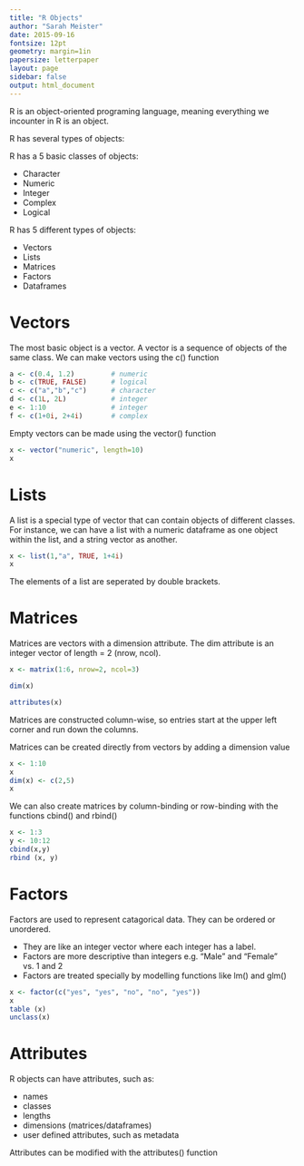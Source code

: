 ```yaml
---
title: "R Objects"
author: "Sarah Meister"
date: 2015-09-16
fontsize: 12pt
geometry: margin=1in
papersize: letterpaper
layout: page
sidebar: false
output: html_document
---
```

R is an object-oriented programing language, meaning everything we incounter in R is an object. 

R has several types of objects:


R has a 5 basic classes of objects:

* Character
* Numeric
* Integer
* Complex
* Logical

R has 5 different types of objects:

* Vectors
* Lists
* Matrices
* Factors
* Dataframes

# Vectors #

The most basic object is a vector. A vector is a sequence of objects of the same class. We can make vectors using the c() function

```r
a <- c(0.4, 1.2)         # numeric
b <- c(TRUE, FALSE)      # logical
c <- c("a","b","c")      # character
d <- c(1L, 2L)           # integer
e <- 1:10                # integer
f <- c(1+0i, 2+4i)       # complex
```

Empty vectors can be made using the vector() function

```r
x <- vector("numeric", length=10)
x
```

# Lists #

A list is a special type of vector that can contain objects of different classes. For instance, we can have a list with a numeric dataframe as one object within the list, and a string vector as another. 

```r
x <- list(1,"a", TRUE, 1+4i)
x
```

The elements of a list are seperated by double brackets. 
 
# Matrices #
Matrices are vectors with a dimension attribute. The dim attribute is an integer vector of length = 2 (nrow, ncol). 

```r
x <- matrix(1:6, nrow=2, ncol=3)

dim(x)

attributes(x)
```
 
Matrices are constructed column-wise, so entries start at the upper left corner and run down the columns. 

Matrices can be created directly from vectors by adding a dimension value

```r
x <- 1:10
x
dim(x) <- c(2,5)
x
```

We can also create matrices by column-binding or row-binding with the functions cbind() and rbind()

```r
x <- 1:3
y <- 10:12
cbind(x,y)
rbind (x, y)
```

# Factors #

Factors are used to represent catagorical data. They can be ordered or unordered.

* They are like an integer vector where each integer has a label. 
* Factors are more descriptive than integers e.g. "Male" and "Female" vs. 1 and 2
* Factors are treated specially by modelling functions like lm() and glm()

```r
x <- factor(c("yes", "yes", "no", "no", "yes"))
x
table (x)
unclass(x)
```

# Attributes #

R objects can have attributes, such as:

* names
* classes
* lengths
* dimensions (matrices/dataframes)
* user defined attributes, such as metadata

Attributes can be modified with the attributes() function
